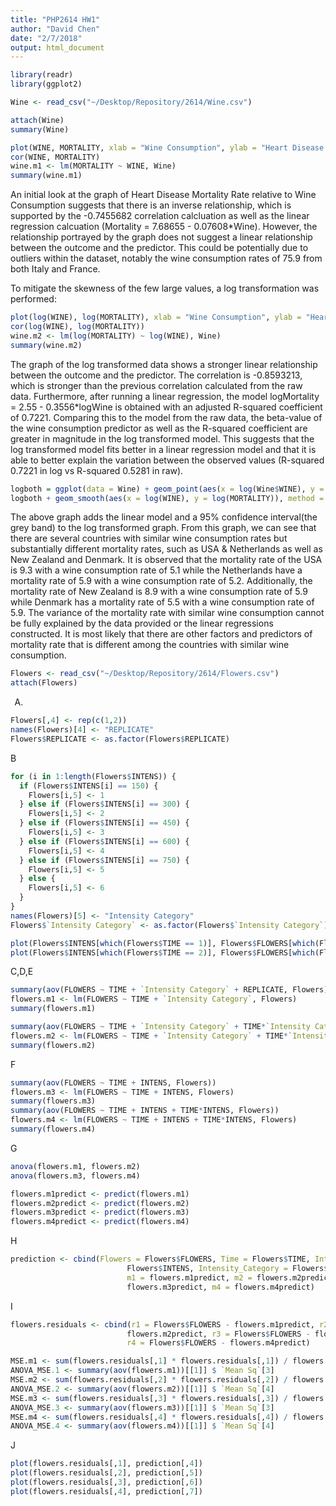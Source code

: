```yaml
---
title: "PHP2614 HW1"
author: "David Chen"
date: "2/7/2018"
output: html_document
---
```


```r
library(readr)
library(ggplot2)
```

```r
Wine <- read_csv("~/Desktop/Repository/2614/Wine.csv")
```

```r
attach(Wine)
summary(Wine)

plot(WINE, MORTALITY, xlab = "Wine Consumption", ylab = "Heart Disease Mortality Rate")
cor(WINE, MORTALITY)
wine.m1 <- lm(MORTALITY ~ WINE, Wine)
summary(wine.m1)
```
An initial look at the graph of Heart Disease Mortality Rate relative to Wine Consumption suggests that there is an inverse relationship, which is supported by the -0.7455682 correlation calcluation as well as the linear regression calcuation (Mortality = 7.68655 - 0.07608*Wine). However, the relationship portrayed by the graph does not suggest a linear relationship between the outcome and the predictor. This could be potentially due to outliers within the dataset, notably the wine consumption rates of 75.9 from both Italy and France. 

To mitigate the skewness of the few large values, a log transformation was performed:
```r
plot(log(WINE), log(MORTALITY), xlab = "Wine Consumption", ylab = "Heart Disease Mortality Rate")
cor(log(WINE), log(MORTALITY))
wine.m2 <- lm(log(MORTALITY) ~ log(WINE), Wine)
summary(wine.m2)
```
The graph of the log transformed data shows a stronger linear relationship between the outcome and the predictor. The correlation is -0.8593213, which is stronger than the previous correlation calculated from the raw data. Furthermore, after running a linear regression, the model logMortality = 2.55 - 0.3556*logWine is obtained with an adjusted R-squared coefficient of 0.7221. Comparing this to the model from the raw data, the beta-value of the wine consumption predictor as well as the R-squared coefficient are greater in magnitude in the log transformed model. This suggests that the log transformed model fits better in a linear regression model and that it is able to better explain the variation between the observed values (R-squared 0.7221 in log vs R-squared 0.5281 in raw). 

```r
logboth = ggplot(data = Wine) + geom_point(aes(x = log(Wine$WINE), y = log(Wine$MORTALITY)), color = "navy")
logboth + geom_smooth(aes(x = log(WINE), y = log(MORTALITY)), method = "lm", se = TRUE, color = "maroon") + theme_minimal() + xlab("Log of Wine Consumption") + ylab("Log of Mortality Rate")

```
The above graph adds the linear model and a 95% confidence interval(the grey band) to the log transformed graph. From this graph, we can see that there are several countries with similar wine consumption rates but substantially different mortality rates, such as USA & Netherlands as well as New Zealand and Denmark. It is observed that the mortality rate of the USA is 9.3 with a wine consumption rate of 5.1 while the Netherlands have a mortality rate of 5.9 with a wine consumption rate of 5.2. Additionally, the mortality rate of New Zealand is 8.9 with a wine consumption rate of 5.9 while Denmark has a mortality rate of 5.5 with a wine consumption rate of 5.9. The variance of the mortality rate with similar wine consumption cannot be fully explained by the data provided or the linear regressions constructed. It is most likely that there are other factors and predictors of mortality rate that is different among the countries with similar wine consumption. 

```r
Flowers <- read_csv("~/Desktop/Repository/2614/Flowers.csv")
attach(Flowers)
```

A.
```r
Flowers[,4] <- rep(c(1,2))
names(Flowers)[4] <- "REPLICATE"
Flowers$REPLICATE <- as.factor(Flowers$REPLICATE)
```

B
```r
for (i in 1:length(Flowers$INTENS)) {
  if (Flowers$INTENS[i] == 150) {
    Flowers[i,5] <- 1
  } else if (Flowers$INTENS[i] == 300) {
    Flowers[i,5] <- 2
  } else if (Flowers$INTENS[i] == 450) {
    Flowers[i,5] <- 3
  } else if (Flowers$INTENS[i] == 600) {
    Flowers[i,5] <- 4
  } else if (Flowers$INTENS[i] == 750) {
    Flowers[i,5] <- 5
  } else {
    Flowers[i,5] <- 6
  }
}
names(Flowers)[5] <- "Intensity Category"
Flowers$`Intensity Category` <- as.factor(Flowers$`Intensity Category`)

plot(Flowers$INTENS[which(Flowers$TIME == 1)], Flowers$FLOWERS[which(Flowers$TIME == 1)], xlab = "Intensity", ylab= "Flowers", main = "Flowers vs Intensity (Time 1)")
plot(Flowers$INTENS[which(Flowers$TIME == 2)], Flowers$FLOWERS[which(Flowers$TIME == 2)], xlab = "Intensity", ylab= "Flowers", main = "Flowers vs Intensity (Time 2)")
```

C,D,E
```r
summary(aov(FLOWERS ~ TIME + `Intensity Category` + REPLICATE, Flowers))
flowers.m1 <- lm(FLOWERS ~ TIME + `Intensity Category`, Flowers)
summary(flowers.m1)

summary(aov(FLOWERS ~ TIME + `Intensity Category` + TIME*`Intensity Category`, Flowers))
flowers.m2 <- lm(FLOWERS ~ TIME + `Intensity Category` + TIME*`Intensity Category`, Flowers)
summary(flowers.m2)
```

F
```r
summary(aov(FLOWERS ~ TIME + INTENS, Flowers))
flowers.m3 <- lm(FLOWERS ~ TIME + INTENS, Flowers)
summary(flowers.m3)
summary(aov(FLOWERS ~ TIME + INTENS + TIME*INTENS, Flowers))
flowers.m4 <- lm(FLOWERS ~ TIME + INTENS + TIME*INTENS, Flowers)
summary(flowers.m4)

```

G
```r
anova(flowers.m1, flowers.m2)
anova(flowers.m3, flowers.m4)

flowers.m1predict <- predict(flowers.m1)
flowers.m2predict <- predict(flowers.m2)
flowers.m3predict <- predict(flowers.m3)
flowers.m4predict <- predict(flowers.m4)
```

H
```r
prediction <- cbind(Flowers = Flowers$FLOWERS, Time = Flowers$TIME, Intensity = 
                          Flowers$INTENS, Intensity_Category = Flowers$`Intensity Category`,
                          m1 = flowers.m1predict, m2 = flowers.m2predict, m3 = 
                          flowers.m3predict, m4 = flowers.m4predict)
```

I
```r
flowers.residuals <- cbind(r1 = Flowers$FLOWERS - flowers.m1predict, r2 = Flowers$FLOWERS - 
                          flowers.m2predict, r3 = Flowers$FLOWERS - flowers.m3predict, 
                          r4 = Flowers$FLOWERS - flowers.m4predict)

MSE.m1 <- sum(flowers.residuals[,1] * flowers.residuals[,1]) / flowers.m1$df.residual
ANOVA_MSE.1 <- summary(aov(flowers.m1))[[1]] $ `Mean Sq`[3]
MSE.m2 <- sum(flowers.residuals[,2] * flowers.residuals[,2]) / flowers.m2$df.residual
ANOVA_MSE.2 <- summary(aov(flowers.m2))[[1]] $ `Mean Sq`[4]
MSE.m3 <- sum(flowers.residuals[,3] * flowers.residuals[,3]) / flowers.m3$df.residual
ANOVA_MSE.3 <- summary(aov(flowers.m3))[[1]] $ `Mean Sq`[3]
MSE.m4 <- sum(flowers.residuals[,4] * flowers.residuals[,4]) / flowers.m4$df.residual
ANOVA_MSE.4 <- summary(aov(flowers.m4))[[1]] $ `Mean Sq`[4]
```

J
```r
plot(flowers.residuals[,1], prediction[,4])
plot(flowers.residuals[,2], prediction[,5])
plot(flowers.residuals[,3], prediction[,6])
plot(flowers.residuals[,4], prediction[,7])

```